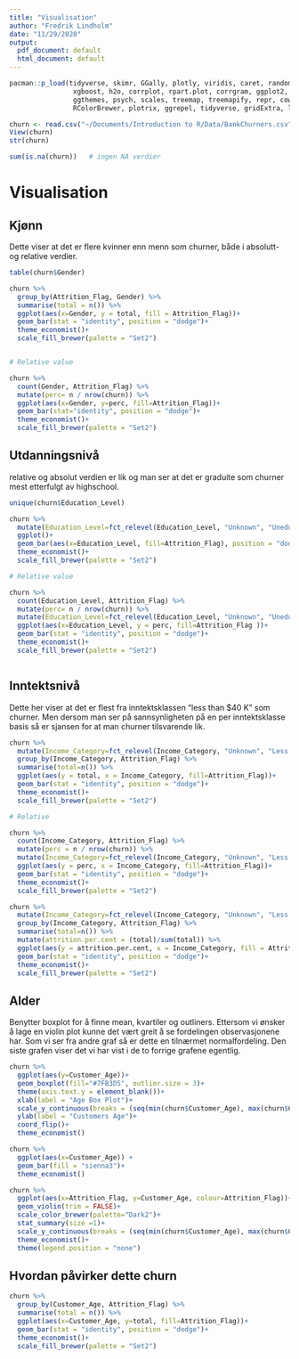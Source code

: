 ```yaml
---
title: "Visualisation"
author: "Fredrik Lindholm"
date: "11/29/2020"
output:
  pdf_document: default
  html_document: default
---
```


```r
pacman::p_load(tidyverse, skimr, GGally, plotly, viridis, caret, randomForest, e1071, rpart, 
                xgboost, h2o, corrplot, rpart.plot, corrgram, ggplot2, highcharter, 
                ggthemes, psych, scales, treemap, treemapify, repr, cowplot, magrittr, ggpubr,
                RColorBrewer, plotrix, ggrepel, tidyverse, gridExtra, lubridate)
```


```r
churn <- read.csv("~/Documents/Introduction to R/Data/BankChurners.csv")
View(churn)
str(churn)

sum(is.na(churn))   # ingen NA verdier
```


# Visualisation



## Kjønn

Dette viser at det er flere kvinner enn menn som churner, både i absolutt- og relative verdier.

```r
table(churn$Gender)

churn %>% 
  group_by(Attrition_Flag, Gender) %>% 
  summarise(total = n()) %>% 
  ggplot(aes(x=Gender, y = total, fill = Attrition_Flag))+
  geom_bar(stat = "identity", position = "dodge")+
  theme_economist()+
  scale_fill_brewer(palette = "Set2")


# Relative value

churn %>% 
  count(Gender, Attrition_Flag) %>% 
  mutate(perc= n / nrow(churn)) %>% 
  ggplot(aes(x=Gender, y=perc, fill=Attrition_Flag))+
  geom_bar(stat="identity", position = "dodge")+
  theme_economist()+
  scale_fill_brewer(palette = "Set2")

```


## Utdanningsnivå 

relative og absolut verdien er lik og man ser at det er graduite som churner mest etterfulgt av highschool.

```r
unique(churn$Education_Level)

churn %>% 
  mutate(Education_Level=fct_relevel(Education_Level, "Unknown", "Uneducated", "High School", "College", "Graduate", "Post-Graduate", "Doctorate")) %>% 
  ggplot()+
  geom_bar(aes(x=Education_Level, fill=Attrition_Flag), position = "dodge")+
  theme_economist()+
  scale_fill_brewer(palette = "Set2")

# Relative value

churn %>% 
  count(Education_Level, Attrition_Flag) %>% 
  mutate(perc= n / nrow(churn)) %>% 
  mutate(Education_Level=fct_relevel(Education_Level, "Unknown", "Uneducated", "High School", "College", "Graduate", "Post-Graduate", "Doctorate")) %>% 
  ggplot(aes(x=Education_Level, y = perc, fill=Attrition_Flag ))+
  geom_bar(stat = "identity", position = "dodge")+
  theme_economist()+
  scale_fill_brewer(palette = "Set2")



```

## Inntektsnivå

Dette her viser at det er flest fra inntektsklassen "less than $40 K" som churner. Men dersom man ser på sannsynligheten på en per inntektsklasse basis så er sjansen for at man churner tilsvarende lik.

```r
churn %>% 
  mutate(Income_Category=fct_relevel(Income_Category, "Unknown", "Less than $40K", "$40K - $60K", "$60K - $80K", "$80K - $120K", "$120K +")) %>% 
  group_by(Income_Category, Attrition_Flag) %>% 
  summarise(total=n()) %>% 
  ggplot(aes(y = total, x = Income_Category, fill=Attrition_Flag))+
  geom_bar(stat = "identity", position = "dodge")+
  theme_economist()+
  scale_fill_brewer(palette = "Set2")

# Relative

churn %>% 
  count(Income_Category, Attrition_Flag) %>% 
  mutate(perc = n / nrow(churn)) %>% 
  mutate(Income_Category=fct_relevel(Income_Category, "Unknown", "Less than $40K", "$40K - $60K", "$60K - $80K", "$80K - $120K", "$120K +")) %>% 
  ggplot(aes(y = perc, x = Income_Category, fill=Attrition_Flag))+
  geom_bar(stat = "identity", position = "dodge")+
  theme_economist()+
  scale_fill_brewer(palette = "Set2")

churn %>% 
  mutate(Income_Category=fct_relevel(Income_Category, "Unknown", "Less than $40K", "$40K - $60K", "$60K - $80K", "$80K - $120K", "$120K +")) %>% 
  group_by(Income_Category, Attrition_Flag) %>% 
  summarise(total=n()) %>% 
  mutate(attrition.per.cent = (total)/sum(total)) %>% 
  ggplot(aes(y = attrition.per.cent, x = Income_Category, fill = Attrition_Flag))+
  geom_bar(stat = "identity", position = "dodge")+
  theme_economist()+
  scale_fill_brewer(palette = "Set2")

```


## Alder 

Benytter boxplot for å finne mean, kvartiler og outliners. Ettersom vi ønsker å lage en violin plot kunne det vært greit å se fordelingen observasjonene har. Som vi ser fra andre graf så er dette en tilnærmet normalfordeling. Den siste grafen viser det vi har vist i de to forrige grafene egentlig. 

```r
churn %>% 
  ggplot(aes(y=Customer_Age))+
  geom_boxplot(fill="#7FB3D5", outlier.size = 3)+
  theme(axis.text.y = element_blank())+
  xlab(label = "Age Box Plot")+
  scale_y_continuous(breaks = (seq(min(churn$Customer_Age), max(churn$Customer_Age), by=5)))+
  ylab(label = "Customers Age")+
  coord_flip()+
  theme_economist()

churn %>% 
  ggplot(aes(x=Customer_Age)) +
  geom_bar(fill = "sienna3")+
  theme_economist()

churn %>% 
  ggplot(aes(x=Attrition_Flag, y=Customer_Age, colour=Attrition_Flag))+
  geom_violin(trim = FALSE)+
  scale_color_brewer(palette="Dark2")+
  stat_summary(size =1)+
  scale_y_continuous(breaks = (seq(min(churn$Customer_Age), max(churn$Customer_Age), by=5)))+
  theme_economist()+
  theme(legend.position = "none")

```

## Hvordan påvirker dette churn

```r
churn %>% 
  group_by(Customer_Age, Attrition_Flag) %>% 
  summarise(total = n()) %>% 
  ggplot(aes(x=Customer_Age, y=total, fill=Attrition_Flag))+
  geom_bar(stat = "identity", position = "dodge")+
  theme_economist()+
  scale_fill_brewer(palette = "Set2")

```
